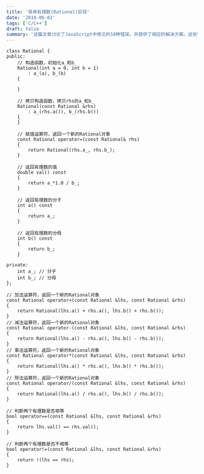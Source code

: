 ```yaml
---
title: '简单有理数(Rational)实现'
date: '2018-06-02'
tags: ['C/C++']
draft: false
summary: '这篇文章讨论了JavaScript中常见的10种错误，并提供了相应的解决方案。这些错误包括：无法读取属性、null不是对象、未捕获的TypeError、未捕获的RangeError、无法读取长度属性、无法设置属性、未定义的事件、未定义的引用错误等。作者还推荐了Rollbar作为快速解决问题的工具。'
---
```


```
class Rational {
public:
	// 构造函数，初始化a_和b_
	Rational(int a = 0, int b = 1) 
		: a_(a), b_(b)
	{

	}

	// 拷贝构造函数，拷贝rhs的a_和b_
	Rational(const Rational &rhs)
		: a_(rhs.a()), b_(rhs.b())
	{
	}

	// 赋值运算符，返回一个新的Rational对象
	const Rational operator=(const Rational& rhs)
	{
		return Rational(rhs.a_, rhs.b_);
	}

	// 返回有理数的值
	double val() const
	{
		return a_*1.0 / b_;
	}

	// 返回有理数的分子
	int a() const
	{
		return a_;
	}

	// 返回有理数的分母
	int b() const
	{
		return b_;
	}

private:
	int a_; // 分子
	int b_; // 分母
};

// 加法运算符，返回一个新的Rational对象
const Rational operator+(const Rational &lhs, const Rational &rhs)
{
	return Rational(lhs.a() + rhs.a(), lhs.b() + rhs.b());
}
// 减法运算符，返回一个新的Rational对象
const Rational operator-(const Rational &lhs, const Rational &rhs)
{
	return Rational(lhs.a() - rhs.a(), lhs.b() - rhs.b());
}
// 乘法运算符，返回一个新的Rational对象
const Rational operator*(const Rational &lhs, const Rational &rhs)
{
	return Rational(lhs.a() * rhs.a(), lhs.b() * rhs.b());
}
// 除法运算符，返回一个新的Rational对象
const Rational operator/(const Rational &lhs, const Rational &rhs)
{
	return Rational(lhs.a() / rhs.a(), lhs.b() / rhs.b());
}

// 判断两个有理数是否相等
bool operator==(const Rational &lhs, const Rational &rhs)
{
	return lhs.val() == rhs.val();
}

// 判断两个有理数是否不相等
bool operator!=(const Rational &lhs, const Rational &rhs)
{
	return !(lhs == rhs);
}
```
